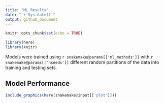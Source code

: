 ```yaml
---
title: "ML Results"
date: "`r Sys.date()`"
output: github_document
---
```


```r
knitr::opts_chunk$set(echo = TRUE)
```

```r
library(here)
library(knitr)
```

Models were trained using `r snakemake@params[['ml_methods']]` 
with `r snakemake@params[['nseeds']]` different random partitions of the data 
into training and testing sets.

## Model Performance

```r
include_graphics(here(snakemake@input[['plot']]))
```

